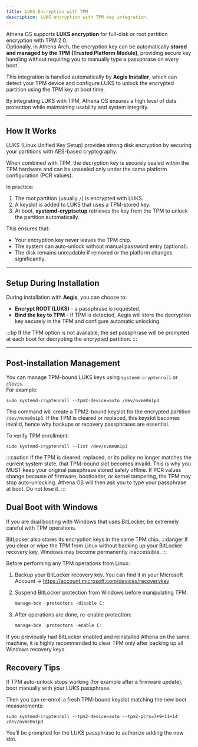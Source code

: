 ```yaml
---
title: LUKS Encryption with TPM
description: LUKS encryption with TPM key integration.
---
```


Athena OS supports **LUKS encryption** for full-disk or root partition encryption with TPM 2.0.  
Optionally, in Athena Arch, the encryption key can be automatically **stored and managed by the TPM (Trusted Platform Module)**, providing secure key handling without requiring you to manually type a passphrase on every boot.

This integration is handled automatically by **Aegis Installer**, which can detect your TPM device and configure LUKS to unlock the encrypted partition using the TPM key at boot time.

By integrating LUKS with TPM, Athena OS ensures a high level of data protection while maintaining usability and system integrity.

---

## How It Works

LUKS (Linux Unified Key Setup) provides strong disk encryption by securing your partitions with AES-based cryptography.

When combined with TPM, the decryption key is securely sealed within the TPM hardware and can be unsealed only under the same platform configuration (PCR values).

In practice:

1. The root partition (usually `/`) is encrypted with LUKS.
2. A keyslot is added to LUKS that uses a TPM-stored key.
3. At boot, **systemd-cryptsetup** retrieves the key from the TPM to unlock the partition automatically.

This ensures that:
- Your encryption key never leaves the TPM chip.
- The system can auto-unlock without manual password entry (optional).
- The disk remains unreadable if removed or the platform changes significantly.

---

## Setup During Installation

During installation with **Aegis**, you can choose to:
- **Encrypt ROOT (LUKS)** - a passphrase is requested.
- **Bind the key to TPM** - if TPM is detected, Aegis will store the decryption key securely in the TPM and configure automatic unlocking.

:::tip
If the TPM option is not available, the set passphrase will be prompted at each boot for decrypting the encrypted partition.
:::

---

## Post-installation Management

You can manage TPM-bound LUKS keys using `systemd-cryptenroll` or `clevis`.  
For example:

```shell
sudo systemd-cryptenroll --tpm2-device=auto /dev/nvme0n1p3
```

This command will create a TPM2-bound keyslot for the encrypted partition `/dev/nvme0n1p3`.
If the TPM is cleared or replaced, this keyslot becomes invalid, hence why backups or recovery passphrases are essential.

To verify TPM enrollment:
```shell
sudo systemd-cryptenroll --list /dev/nvme0n1p3
```

:::caution
If the TPM is cleared, replaced, or its policy no longer matches the current system state, that TPM-bound slot becomes invalid.
This is why you MUST keep your original passphrase stored safely offline. If PCR values change because of firmware, bootloader, or kernel tampering, the TPM may stop auto-unlocking. Athena OS will then ask you to type your passphrase at boot. Do not lose it.
:::

## Dual Boot with Windows

If you are dual booting with Windows that uses BitLocker, be extremely careful with TPM operations.

BitLocker also stores its encryption keys in the same TPM chip.
:::danger
If you clear or wipe the TPM from Linux without backing up your BitLocker recovery key, Windows may become permanently inaccessible.
:::

Before performing any TPM operations from Linux:

1. Backup your BitLocker recovery key.
   You can find it in your Microsoft Account → https://account.microsoft.com/devices/recoverykey

2. Suspend BitLocker protection from Windows before manipulating TPM.
   ```powershell
   manage-bde -protectors -disable C:
   ```

3. After operations are done, re-enable protection:
   ```powershell
   manage-bde -protectors -enable C:
   ```

If you previously had BitLocker enabled and reinstalled Athena on the same machine, it is highly recommended to clear TPM only after backing up all Windows recovery keys.

## Recovery Tips

If TPM auto-unlock stops working (for example after a firmware update), boot manually with your LUKS passphrase.

Then you can re-enroll a fresh TPM-bound keyslot matching the new boot measurements:
```shell
sudo systemd-cryptenroll --tpm2-device=auto --tpm2-pcrs=7+9+11+14 /dev/nvme0n1p3
```
You’ll be prompted for the LUKS passphrase to authorize adding the new slot.

<ImageComponent />